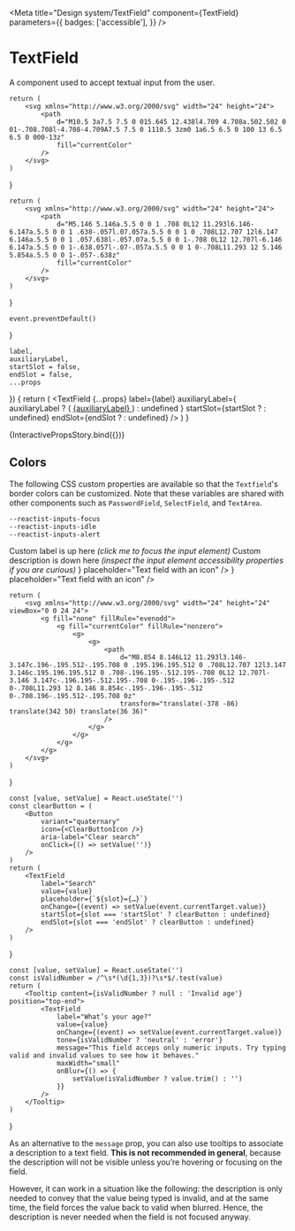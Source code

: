 


<Meta
    title="Design system/TextField"
    component={TextField}
    parameters={{
        badges: ['accessible'],
    }}
/>

# TextField

A component used to accept textual input from the user.

    return (
        <svg xmlns="http://www.w3.org/2000/svg" width="24" height="24">
            <path
                d="M10.5 3a7.5 7.5 0 015.645 12.438l4.709 4.708a.502.502 0 01-.708.708l-4.708-4.709A7.5 7.5 0 1110.5 3zm0 1a6.5 6.5 0 100 13 6.5 6.5 0 000-13z"
                fill="currentColor"
            />
        </svg>
    )
}

    return (
        <svg xmlns="http://www.w3.org/2000/svg" width="24" height="24">
            <path
                d="M5.146 5.146a.5.5 0 0 1 .708 0L12 11.293l6.146-6.147a.5.5 0 0 1 .638-.057l.07.057a.5.5 0 0 1 0 .708L12.707 12l6.147 6.146a.5.5 0 0 1 .057.638l-.057.07a.5.5 0 0 1-.708 0L12 12.707l-6.146 6.147a.5.5 0 0 1-.638.057l-.07-.057a.5.5 0 0 1 0-.708L11.293 12 5.146 5.854a.5.5 0 0 1-.057-.638z"
                fill="currentColor"
            />
        </svg>
    )
}

    event.preventDefault()
}

    label,
    auxiliaryLabel,
    startSlot = false,
    endSlot = false,
    ...props
}) {
    return (
        <TextField
            {...props}
            label={label}
            auxiliaryLabel={
                auxiliaryLabel ? (
                    <a href="#" onClick={preventDefault}>
                        {auxiliaryLabel}
                    </a>
                ) : undefined
            }
            startSlot={startSlot ? <SearchIcon /> : undefined}
            endSlot={endSlot ? <CloseIcon /> : undefined}
        />
    )
}

<Canvas>
    <Story
        name="Interactive props"
        parameters={{
            chromatic: { disableSnapshot: false },
        }}
        argTypes={{
            label: {
                control: { type: 'text' },
                defaultValue: 'Your name',
            },
            tone: {
                options: ['neutral', 'success', 'error', 'loading'],
                control: { type: 'inline-radio' },
                defaultValue: 'neutral',
            },
            maxWidth: selectWithNone(
                ['xsmall', 'small', 'medium', 'large', 'xlarge', 'full'],
                'small',
            ),
            startSlot: {
                control: { type: 'boolean' },
                defaultValue: false,
            },
            endSlot: {
                control: { type: 'boolean' },
                defaultValue: false,
            },
            variant: {
                options: ['default', 'bordered'],
                control: { type: 'inline-radio' },
                defaultValue: 'default',
            },
            auxiliaryLabel: {
                control: { type: 'text' },
                defaultValue: 'Need help?',
            },
            message: {
                control: { type: 'text' },
                defaultValue:
                    'We need your name for billing and shipping purposes. Make sure to enter it correctly.',
            },
            placeholder: {
                control: { type: 'text' },
                defaultValue: 'Enter your name as it appears in your ID',
            },
            disabled: {
                control: { type: 'boolean' },
                defaultValue: false,
            },
            readOnly: {
                control: { type: 'boolean' },
                defaultValue: false,
            },
        }}
    >
        {InteractivePropsStory.bind({})}
    </Story>
</Canvas>

<ArgsTable of={TextField} />

## Colors

The following CSS custom properties are available so that the `Textfield`'s border colors can be customized.
Note that these variables are shared with other components such as `PasswordField`, `SelectField`, and `TextArea`.

```
--reactist-inputs-focus
--reactist-inputs-idle
--reactist-inputs-alert
```

<Canvas withToolbar>
    <Story
        name="Message tone"
        parameters={{
            chromatic: { disableSnapshot: false },
        }}
    >
        <Stack space="xxlarge" dividers="secondary">
            <TextField
                label="Verification code"
                message="Verifying code…"
                tone="loading"
                disabled
                maxWidth="small"
            />
            <TextField
                label="Verification code"
                message="Invalid code. Please, try again."
                tone="error"
                maxWidth="small"
            />
            <TextField
                label="Verification code"
                message="Code verification successful!"
                tone="success"
                maxWidth="small"
            />
            <TextField
                label="Verification code"
                message="This is the supporting text (helper or error) of the field, provided by the message prop"
                tone="neutral"
                maxWidth="small"
            />
        </Stack>
    </Story>
</Canvas>

<Canvas withToolbar>
    <Story name="Without label">
        <Stack space="xlarge" dividers="secondary" maxWidth="small">
            <Stack as="label" htmlFor="custom-textfield" space="small">
                <Text size="subtitle">Custom label is up here</Text>
                <Text size="caption" tone="secondary" aria-hidden>
                    <em>(click me to focus the input element)</em>
                </Text>
            </Stack>
            <TextField
                label={null}
                id="custom-textfield"
                aria-describedby="custom-description"
                placeholder="Text field without a built-in label"
            />
            <Stack space="small" id="custom-description">
                <Text size="body">Custom description is down here</Text>
                <Text size="caption" tone="secondary" aria-hidden>
                    <em>(inspect the input element accessibility properties if you are curious)</em>
                </Text>
            </Stack>
        </Stack>
    </Story>
</Canvas>

<Canvas withToolbar>
    <Story
        name="Icons"
        parameters={{
            chromatic: { disableSnapshot: false },
        }}
    >
        <Box maxWidth="small" display="flex" flexDirection="column" gap="large">
            <TextField
                label="Search (default variant)"
                startSlot={<SearchIcon />}
                placeholder="Text field with an icon"
            />
            <TextField
                variant="bordered"
                label="Search (bordered variant)"
                startSlot={<SearchIcon />}
                placeholder="Text field with an icon"
            />
        </Box>
    </Story>
</Canvas>

    return (
        <svg xmlns="http://www.w3.org/2000/svg" width="24" height="24" viewBox="0 0 24 24">
            <g fill="none" fillRule="evenodd">
                <g fill="currentColor" fillRule="nonzero">
                    <g>
                        <g>
                            <path
                                d="M8.854 8.146L12 11.293l3.146-3.147c.196-.195.512-.195.708 0 .195.196.195.512 0 .708L12.707 12l3.147 3.146c.195.196.195.512 0 .708-.196.195-.512.195-.708 0L12 12.707l-3.146 3.147c-.196.195-.512.195-.708 0-.195-.196-.195-.512 0-.708L11.293 12 8.146 8.854c-.195-.196-.195-.512 0-.708.196-.195.512-.195.708 0z"
                                transform="translate(-378 -86) translate(342 50) translate(36 36)"
                            />
                        </g>
                    </g>
                </g>
            </g>
        </svg>
    )
}

    const [value, setValue] = React.useState('')
    const clearButton = (
        <Button
            variant="quaternary"
            icon={<ClearButtonIcon />}
            aria-label="Clear search"
            onClick={() => setValue('')}
        />
    )
    return (
        <TextField
            label="Search"
            value={value}
            placeholder={`${slot}={…}`}
            onChange={(event) => setValue(event.currentTarget.value)}
            startSlot={slot === 'startSlot' ? clearButton : undefined}
            endSlot={slot === 'endSlot' ? clearButton : undefined}
        />
    )
}

<Canvas withToolbar>
    <Story
        name="Action button"
        parameters={{
            chromatic: { disableSnapshot: false },
        }}
    >
        <Box maxWidth="small" display="flex" flexDirection="column" gap="large">
            <ClearButtonExample slot="startSlot" />
            <ClearButtonExample slot="endSlot" />
        </Box>
    </Story>
</Canvas>

    const [value, setValue] = React.useState('')
    const isValidNumber = /^\s*(\d{1,3})?\s*$/.test(value)
    return (
        <Tooltip content={isValidNumber ? null : 'Invalid age'} position="top-end">
            <TextField
                label="What’s your age?"
                value={value}
                onChange={(event) => setValue(event.currentTarget.value)}
                tone={isValidNumber ? 'neutral' : 'error'}
                message="This field acceps only numeric inputs. Try typing valid and invalid values to see how it behaves."
                maxWidth="small"
                onBlur={() => {
                    setValue(isValidNumber ? value.trim() : '')
                }}
            />
        </Tooltip>
    )
}

As an alternative to the `message` prop, you can also use tooltips to
associate a description to a text field. **This is not recommended in
general**, because the description will not be visible unless you’re
hovering or focusing on the field.

However, it can work in a situation like the following: the description
is only needed to convey that the value being typed is invalid, and at
the same time, the field forces the value back to valid when blurred.
Hence, the description is never needed when the field is not focused anyway.

<Canvas withToolbar>
    <Story name="With tooltip">
        <WithTooltipExample />
    </Story>
</Canvas>
